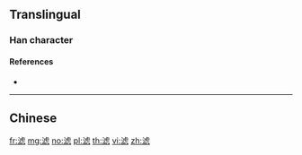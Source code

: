 {{character info/new}}
{{also|濾}}
==Translingual==

===Han character===
{{Han char|rn=85|rad=水|as=10|sn=13|four=|canj=EYPP,XEYPP|ids=⿰氵虑}}

====References====
* {{Han ref|kx=0643.241|hdz=31698.010|uh=6EE4|ud=28388}}

----

==Chinese==
{{zh-see|濾}}

[[fr:滤]]
[[mg:滤]]
[[no:滤]]
[[pl:滤]]
[[th:滤]]
[[vi:滤]]
[[zh:滤]]